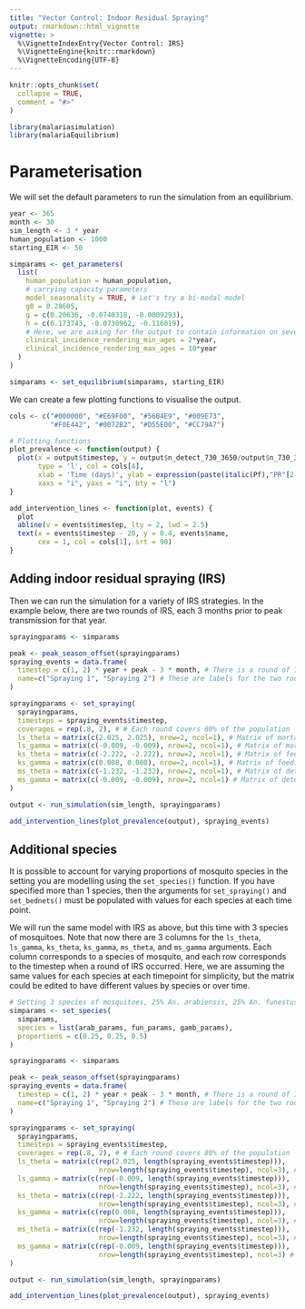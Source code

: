 ```yaml
---
title: "Vector Control: Indoor Residual Spraying"
output: rmarkdown::html_vignette
vignette: >
  %\VignetteIndexEntry{Vector Control: IRS}
  %\VignetteEngine{knitr::rmarkdown}
  %\VignetteEncoding{UTF-8}
---
```


```r
knitr::opts_chunk$set(
  collapse = TRUE,
  comment = "#>"
)
```

```r
library(malariasimulation)
library(malariaEquilibrium)
```

# Parameterisation

We will set the default parameters to run the simulation from an equilibrium.

```r
year <- 365
month <- 30
sim_length <- 3 * year
human_population <- 1000
starting_EIR <- 50

simparams <- get_parameters(
  list(
    human_population = human_population,
    # carrying capacity parameters
    model_seasonality = TRUE, # Let's try a bi-modal model
    g0 = 0.28605,
    g = c(0.20636, -0.0740318, -0.0009293),
    h = c(0.173743, -0.0730962, -0.116019),
    # Here, we are asking for the output to contain information on severe incidence in children 2-10 years old.
    clinical_incidence_rendering_min_ages = 2*year,
    clinical_incidence_rendering_max_ages = 10*year
  )
)

simparams <- set_equilibrium(simparams, starting_EIR)
```

We can create a few plotting functions to visualise the output.
```r
cols <- c("#000000", "#E69F00", "#56B4E9", "#009E73", 
          "#F0E442", "#0072B2", "#D55E00", "#CC79A7")

# Plotting functions
plot_prevalence <- function(output) {
  plot(x = output$timestep, y = output$n_detect_730_3650/output$n_730_3650, 
       type = 'l', col = cols[4],
       xlab = 'Time (days)', ylab = expression(paste(italic(Pf),"PR"[2-10])),
       xaxs = "i", yaxs = "i", bty = "l")
}

add_intervention_lines <- function(plot, events) {
  plot
  abline(v = events$timestep, lty = 2, lwd = 2.5)
  text(x = events$timestep - 20, y = 0.4, events$name,
       cex = 1, col = cols[1], srt = 90)
}
```

## Adding indoor residual spraying (IRS)

Then we can run the simulation for a variety of IRS strategies. In the example below, there are two rounds of IRS, each 3 months prior to peak transmission for that year. 
```r
sprayingparams <- simparams

peak <- peak_season_offset(sprayingparams)
spraying_events = data.frame(
  timestep = c(1, 2) * year + peak - 3 * month, # There is a round of IRS in the 1st and second year 3 months prior to peak transmission.
  name=c("Spraying 1", "Spraying 2") # These are labels for the two rounds of IRS 
)

sprayingparams <- set_spraying(
  sprayingparams,
  timesteps = spraying_events$timestep,
  coverages = rep(.8, 2), # # Each round covers 80% of the population 
  ls_theta = matrix(c(2.025, 2.025), nrow=2, ncol=1), # Matrix of mortality parameters
  ls_gamma = matrix(c(-0.009, -0.009), nrow=2, ncol=1), # Matrix of mortality parameters per timestep
  ks_theta = matrix(c(-2.222, -2.222), nrow=2, ncol=1), # Matrix of feeding success parameters
  ks_gamma = matrix(c(0.008, 0.008), nrow=2, ncol=1), # Matrix of feeding success parameters per timestep
  ms_theta = matrix(c(-1.232, -1.232), nrow=2, ncol=1), # Matrix of deterrence parameters
  ms_gamma = matrix(c(-0.009, -0.009), nrow=2, ncol=1) # Matrix of deterrence parameters per timestep
)

output <- run_simulation(sim_length, sprayingparams)

add_intervention_lines(plot_prevalence(output), spraying_events)
```

## Additional species 
It is possible to account for varying proportions of mosquito species in the setting you are modelling using the `set_species()` function. If you have specified more than 1 species, then the arguments for `set_spraying()` and `set_bednets()` must be populated with values for each species at each time point. 

We will run the same model with IRS as above, but this time with 3 species of mosquitoes. Note that now there are 3 columns for the `ls_theta`, `ls_gamma`, `ks_theta`, `ks_gamma`, `ms_theta`, and `ms_gamma` arguments. Each column corresponds to a species of mosquito, and each row corresponds to the timestep when a round of IRS occurred. Here, we are assuming the same values for each species at each timepoint for simplicity, but the matrix could be edited to have different values by species or over time. 
```r
# Setting 3 species of mosquitoes, 25% An. arabiensis, 25% An. funestus, and 50% An. gambiae
simparams <- set_species(
  simparams, 
  species = list(arab_params, fun_params, gamb_params),
  proportions = c(0.25, 0.25, 0.5)
)

sprayingparams <- simparams

peak <- peak_season_offset(sprayingparams)
spraying_events = data.frame(
  timestep = c(1, 2) * year + peak - 3 * month, # There is a round of IRS in the 1st and second year 3 months prior to peak transmission.
  name=c("Spraying 1", "Spraying 2") # These are labels for the two rounds of IRS 
)

sprayingparams <- set_spraying(
  sprayingparams,
  timesteps = spraying_events$timestep,
  coverages = rep(.8, 2), # # Each round covers 80% of the population 
  ls_theta = matrix(c(rep(2.025, length(spraying_events$timestep))),
                      nrow=length(spraying_events$timestep), ncol=3), # Matrix of mortality parameters; nrows=length(timesteps), ncols=length(species) 
  ls_gamma = matrix(c(rep(-0.009, length(spraying_events$timestep))),
                      nrow=length(spraying_events$timestep), ncol=3), # Matrix of mortality parameters per timestep
  ks_theta = matrix(c(rep(-2.222, length(spraying_events$timestep))),
                      nrow=length(spraying_events$timestep), ncol=3), # Matrix of feeding success parameters
  ks_gamma = matrix(c(rep(0.008, length(spraying_events$timestep))),
                      nrow=length(spraying_events$timestep), ncol=3), # Matrix of feeding success parameters per timestep
  ms_theta = matrix(c(rep(-1.232, length(spraying_events$timestep))),
                      nrow=length(spraying_events$timestep), ncol=3), # Matrix of deterrence parameters
  ms_gamma = matrix(c(rep(-0.009, length(spraying_events$timestep))),
                      nrow=length(spraying_events$timestep), ncol=3) # Matrix of deterrence parameters per timestep
)

output <- run_simulation(sim_length, sprayingparams)

add_intervention_lines(plot_prevalence(output), spraying_events)
```

